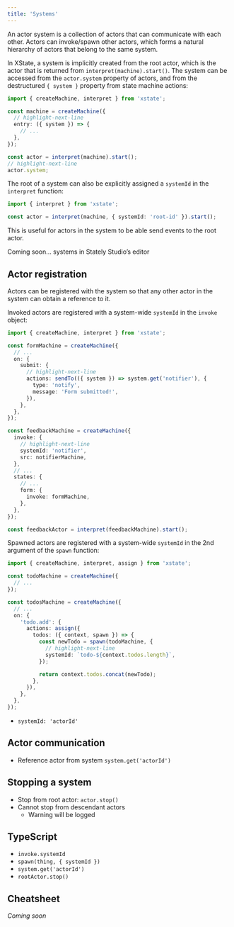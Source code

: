```yaml
---
title: 'Systems'
---
```


An actor system is a collection of actors that can communicate with each other. Actors can invoke/spawn other actors, which forms a natural hierarchy of actors that belong to the same system.

In XState, a system is implicitly created from the root actor, which is the actor that is returned from `interpret(machine).start()`. The system can be accessed from the `actor.system` property of actors, and from the destructured `{ system }` property from state machine actions:

```ts
import { createMachine, interpret } from 'xstate';

const machine = createMachine({
  // highlight-next-line
  entry: ({ system }) => {
    // ...
  },
});

const actor = interpret(machine).start();
// highlight-next-line
actor.system;
```

The root of a system can also be explicitly assigned a `systemId` in the `interpret` function:

```ts
import { interpret } from 'xstate';

const actor = interpret(machine, { systemId: 'root-id' }).start();
```

This is useful for actors in the system to be able send events to the root actor.

Coming soon… systems in Stately Studio’s editor

## Actor registration

Actors can be registered with the system so that any other actor in the system can obtain a reference to it.

Invoked actors are registered with a system-wide `systemId` in the `invoke` object:

```ts
import { createMachine, interpret } from 'xstate';

const formMachine = createMachine({
  // ...
  on: {
    submit: {
      // highlight-next-line
      actions: sendTo(({ system }) => system.get('notifier'), {
        type: 'notify',
        message: 'Form submitted!',
      }),
    },
  },
});

const feedbackMachine = createMachine({
  invoke: {
    // highlight-next-line
    systemId: 'notifier',
    src: notifierMachine,
  },
  // ...
  states: {
    // ...
    form: {
      invoke: formMachine,
    },
  },
});

const feedbackActor = interpret(feedbackMachine).start();
```

Spawned actors are registered with a system-wide `systemId` in the 2nd argument of the `spawn` function:

```ts
import { createMachine, interpret, assign } from 'xstate';

const todoMachine = createMachine({
  // ...
});

const todosMachine = createMachine({
  // ...
  on: {
    'todo.add': {
      actions: assign({
        todos: ({ context, spawn }) => {
          const newTodo = spawn(todoMachine, {
            // highlight-next-line
            systemId: `todo-${context.todos.length}`,
          });

          return context.todos.concat(newTodo);
        },
      }),
    },
  },
});
```

- `systemId: 'actorId'`

## Actor communication

- Reference actor from system `system.get('actorId')`

## Stopping a system

- Stop from root actor: `actor.stop()`
- Cannot stop from descendant actors
  - Warning will be logged

## TypeScript

- `invoke.systemId`
- `spawn(thing, { systemId })`
- `system.get('actorId')`
- `rootActor.stop()`

## Cheatsheet

_Coming soon_
